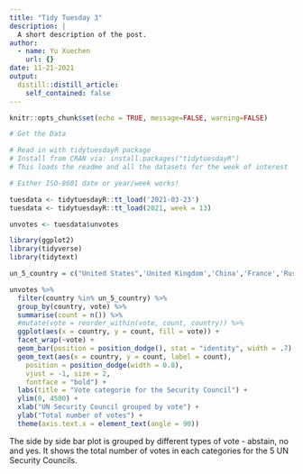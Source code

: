 ```yaml
---
title: "Tidy Tuesday 3"
description: |
  A short description of the post.
author:
  - name: Yu Xuechen
    url: {}
date: 11-21-2021
output:
  distill::distill_article:
    self_contained: false
---
```


```r
knitr::opts_chunk$set(echo = TRUE, message=FALSE, warning=FALSE)
```

```r
# Get the Data

# Read in with tidytuesdayR package 
# Install from CRAN via: install.packages("tidytuesdayR")
# This loads the readme and all the datasets for the week of interest

# Either ISO-8601 date or year/week works!

tuesdata <- tidytuesdayR::tt_load('2021-03-23')
tuesdata <- tidytuesdayR::tt_load(2021, week = 13)

unvotes <- tuesdata$unvotes
```

```r
library(ggplot2)
library(tidyverse)
library(tidytext)
```

```r
un_5_country = c("United States",'United Kingdom','China','France','Russia')

unvotes %>% 
  filter(country %in% un_5_country) %>% 
  group_by(country, vote) %>% 
  summarise(count = n()) %>% 
  #mutate(vote = reorder_within(vote, count, country)) %>%
  ggplot(aes(x = country, y = count, fill = vote)) + 
  facet_wrap(~vote) +
  geom_bar(position = position_dodge(), stat = "identity", width = .7) +
  geom_text(aes(x = country, y = count, label = count),
    position = position_dodge(width = 0.8),
    vjust = -1, size = 2,
    fontface = "bold") +
  labs(title = "Vote categorie for the Security Council") +
  ylim(0, 4500) +
  xlab("UN Security Council grouped by vote") +
  ylab("Total number of votes") +
  theme(axis.text.x = element_text(angle = 90))
```


The side by side bar plot is grouped by different types of vote - abstain, no and yes. It shows the total number of votes in each categories for the 5 UN Security Councils. 


